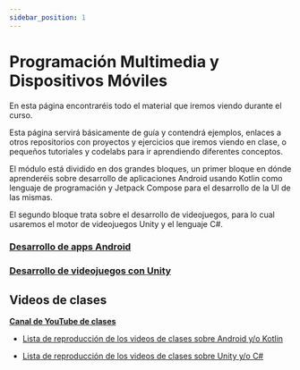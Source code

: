 ```yaml
---
sidebar_position: 1
---
```


# Programación Multimedia y Dispositivos Móviles

En esta página encontraréis todo el material que iremos viendo durante el curso. 

Esta página servirá básicamente de guía y contendrá ejemplos, enlaces a otros repositorios con proyectos y ejercicios que iremos viendo en clase, o pequeños tutoriales y codelabs para ir aprendiendo diferentes conceptos.

El módulo está dividido en dos grandes bloques, un primer bloque en dónde aprenderéis sobre desarrollo de aplicaciones Android usando Kotlin como lenguaje de programación y Jetpack Compose para el desarrollo de la UI de las mismas.

El segundo bloque trata sobre el desarrollo de videojuegos, para lo cual usaremos el motor de videojuegos Unity y el lenguaje C#.

### [Desarrollo de apps Android](./Android/0-indice.mdx)

### [Desarrollo de videojuegos con Unity](./Unity/0-indice.mdx)

## Videos de clases

**[Canal de YouTube de clases](https://www.youtube.com/@resuadam2)**

- [Lista de reproducción de los videos de clases sobre Android y/o Kotlin](https://www.youtube.com/watch?v=TraKFKUD2lU&list=PLgqNF1r2jtYwfw2AsRY-xDi1ZfNaE8vg6)

- [Lista de reproducción de los videos de clases sobre Unity y/o C#](TODO)


